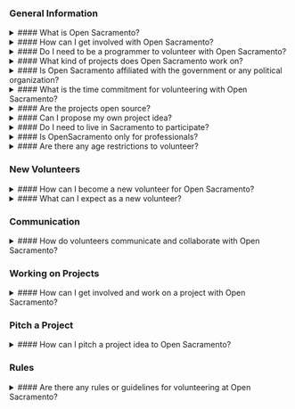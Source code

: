 ### General Information

<details>
  <summary>
    #### What is Open Sacramento?
  </summary>

  Open Sacramento is an independent community of technologists, developers, designers, 
  and civic-minded individuals who collaborate to use technology and open data to 
  address civic challenges and improve public services in the Sacramento area. Open 
  Sacramento was formerly known as Code for Sacramento and was a local chapter of the
   nationwide Code for America Brigade.

</details>

<details>
  <summary>
    #### How can I get involved with Open Sacramento?
  </summary>

  Getting involved is easy! You can join their vibrant community by attending their
  events, meetups, and workshops. Whether you're an experienced coder or someone
  eager to learn, there's a place for you to contribute your skills and passion to
  create positive change in the community. For detailed directions on how to get
  started, please refer to our [Get Started](/get-started) page.

</details>

<details>
  <summary>
    #### Do I need to be a programmer to volunteer with Open Sacramento?
  </summary>

  Not at all! Open Sacramento welcomes individuals from diverse backgrounds and skill
  levels. While programming skills are valuable, we also need designers, data analysts,
  project managers, and anyone enthusiastic about civic engagement and community
  improvement.

</details>

<details>
  <summary>
    #### What kind of projects does Open Sacramento work on?
  </summary>

  Open Sacramento works on a variety of civic tech projects. These projects could
  involve creating web applications, mobile apps, data visualizations, or other digital
  tools that address local civic issues and improve government services. See our 
  [Projects](/projects) page for more information.

</details>

<details>
  <summary>
    #### Is Open Sacramento affiliated with the government or any political organization?
  </summary>

  Open Sacramento is a non-partisan and independent organization. We
  collaborate with government agencies and nonprofits based on project 
  and community impact and not political affliation.

</details>

<details>
  <summary>
    #### What is the time commitment for volunteering with Open Sacramento?
  </summary>

  The time commitment is flexible, and you can contribute as much time as you can
  spare. Whether it's attending occasional events or actively participating in ongoing
  projects, your involvement can be tailored to your schedule and interests.  However,
  we find that our most successful and engaged volunteers commit to coming regularly
  as it can take time get up to speed and contribute.

</details>

<details>
  <summary>
    #### Are the projects open source?
  </summary>

  Yes, all of the projects developed by Open Sacramento are open source. Open source
  means that the code and resources are freely available to the public, allowing
  others to use, modify, and contribute to the projects.

</details>

<details>
  <summary>
    #### Can I propose my own project idea?
  </summary>

  Absolutely! Open Sacramento encourages members to propose project ideas aligned
  with the organization's mission. If you have a project idea that addresses a civic
  challenge, they welcome your input and collaboration. See the [Pitch](/pitch) page.

</details>

<details>
  <summary>
    #### Do I need to live in Sacramento to participate?
  </summary>

  While Open Sacramento primarily focuses on projects in the Sacramento area, participation is not limited to local
  residents. Anyone interested in contributing remotely or learning from the community is welcome to join.

</details>

<details>
  <summary>
    #### Is OpenSacramento only for professionals?
  </summary>

  No, Open Sacramento welcomes anyone with a passion for civic engagement, regardless of their professional background.
  Students, hobbyists, and individuals from all walks of life can make a meaningful impact within the community.

</details>

<details>
  <summary>
    #### Are there any age restrictions to volunteer?
  </summary>

  There are no age restrictions to volunteer with us. We welcome individuals of all ages who are passionate about civic
  tech and community engagement. Whether you're a student, a professional, or a retiree, you are welcome to join our
  community and make a meaningful impact

</details>

### New Volunteers

<details>
  <summary>
    #### How can I become a new volunteer for Open Sacramento?
  </summary>

  To become a new volunteer for Open Sacramento, you can start by filling out the "New Member Form" on our website.
  Once you submit the form, someone from the team will send you a Slack invite to your email. Slack is where the Open
  Sacramento community communicates and collaborates, and it's a great way to get involved in ongoing projects and stay
  updated on events and opportunities. We look forward to welcoming you to our community of civic-minded technologists
  and passionate individuals!
  You can access the New Member Form [here](https://forms.gle/JA3jAV9wE1645i9LA).

</details>

<details>
  <summary>
    #### What can I expect as a new volunteer?
  </summary>

  As a new volunteer, you can expect a warm welcome from our community of civic-minded technologists and passionate
  individuals. You'll have the opportunity to attend events, meetups, and workshops to connect with other members and
  learn about ongoing projects. You can actively contribute your skills to projects aligned with your interests.

</details>

### Communication

<details>
  <summary>
    #### How do volunteers communicate and collaborate with Open Sacramento?
  </summary>

  Volunteers at Open Sacramento use Slack and Meetup for seamless communication and collaboration. Slack serves as a
  centralized platform for discussions, sharing ideas, and coordinating projects, while Meetup provides a hub for event
  announcements and community gatherings. These tools enable our community of technologists and civic-minded individuals
  to work together effectively, ensuring a dynamic and engaging volunteering experience.
  Check out our Meetup [here](https://www.meetup.com/code4sac/).

</details>

### Working on Projects

<details>
  <summary>
    #### How can I get involved and work on a project with Open Sacramento?
  </summary>

  To work on a project with Open Sacramento, visit the project page where you'll find detailed information and
  instructions on how to contribute. Each project page provides valuable insights into the project's objectives, current
  status, and the skills needed. This way, you can identify projects that align with your interests and expertise,
  making it easy to actively participate and make a meaningful impact.

</details>

### Pitch a Project

<details>
  <summary>
    #### How can I pitch a project idea to Open Sacramento?
  </summary>

  Pitching a project idea is a fantastic way to contribute to Open Sacramento's community. You can find the "Pitch a
  Project" page easily accessible from the Navbar under "Get Involved." This page provides a platform for you to present
  your project idea, outline its goals, and describe how it addresses a civic challenge. By following the guidelines
  provided, you can introduce your idea to the community and gather support from like-minded volunteers who are
  passionate about creating positive change.

</details>

### Rules

<details>
  <summary>
    #### Are there any rules or guidelines for volunteering at Open Sacramento?
  </summary>

  Yes, to maintain a positive and inclusive community, Open Sacramento follows a Code of Conduct that outlines
  expected behavior and standards for all volunteers. The Code of Conduct fosters a safe and respectful environment for
  everyone, ensuring a rewarding and collaborative experience for all members of our community.

  You can access the [Code of Conduct](/code-of-conduct) here.

</details>
